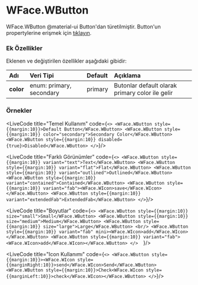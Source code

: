 
# WFace.WButton

WFace.WButton @material-ui Button'dan türetilmiştir.
Button'un propertylerine erişmek için [tıklayın](https://material-ui.com/api/button/).

### Ek Özellikler

Eklenen ve değiştirilen özellikler aşağıdaki gibidir:

| Adı                 | Veri Tipi                                                     | Default | Açıklama                                        |
|:--------------------|:--------------------------------------------------------------|:--------|:------------------------------------------------|
| __color__           | enum: primary, secondary                                      |primary  | Butonlar default olarak primary color ile gelir |


### Örnekler

<LiveCode title="Temel Kullanım"
code={`
<>
  <WFace.WButton style={{margin:10}}>Default Button</WFace.WButton>
  <WFace.WButton style={{margin:10}} color="secondary">Secondary Color</WFace.WButton>
  <WFace.WButton style={{margin:10}} disabled={true}>Disabled</WFace.WButton>
</>
`}/><br/>

<LiveCode title="Farklı Görünümler"
code={`
<>
  <WFace.WButton style={{margin:10}} variant="text">Text</WFace.WButton>
  <WFace.WButton style={{margin:10}} variant="flat">Flat</WFace.WButton>
  <WFace.WButton style={{margin:10}} variant="outlined">Outlined</WFace.WButton>
  <WFace.WButton style={{margin:10}} variant="contained">Contained</WFace.WButton>
  <WFace.WButton style={{margin:10}} variant="fab"><WFace.WIcon>save</WFace.WIcon></WFace.WButton>
  <WFace.WButton style={{margin:10}} variant="extendedFab">ExtendedFab</WFace.WButton>
</>
`}/><br/>

<LiveCode title="Boyutlar"
code={`
<>
  <WFace.WButton style={{margin:10}} size="small">Small</WFace.WButton>
  <WFace.WButton style={{margin:10}} size="medium">Medium</WFace.WButton>
  <WFace.WButton style={{margin:10}} size="large">Large</WFace.WButton>
  <br/>
  <WFace.WButton style={{margin:10}} variant="fab" mini><WFace.WIcon>add</WFace.WIcon></WFace.WButton>
  <WFace.WButton style={{margin:10}} variant="fab"><WFace.WIcon>add</WFace.WIcon></WFace.WButton>
</>  
`}/><br/>

<LiveCode title="Icon Kullanımı"
code={`
<>
  <WFace.WButton style={{margin:10}}><WFace.WIcon style={{marginRight:10}}>send</WFace.WIcon>Send</WFace.WButton>
  <WFace.WButton style={{margin:10}}>Check<WFace.WIcon style={{marginLeft:10}}>check</WFace.WIcon></WFace.WButton>
</>
`}/><br/>
